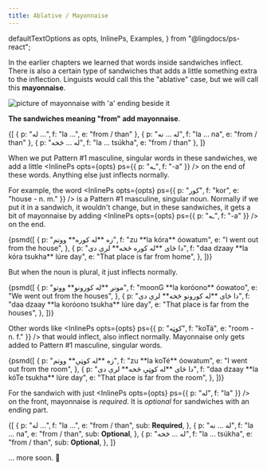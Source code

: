 ```yaml
---
title: Ablative / Mayonnaise
---
```


  defaultTextOptions as opts,
  InlinePs,
  Examples,
} from "@lingdocs/ps-react";

In the earlier chapters we learned that words inside <Link to="/sandwiches/sandwiches">sandwiches</Link> inflect. There is also a certain type of sandwiches that adds a little something extra to the inflection. Linguists would call this the "ablative" case, but we will call this **mayonnaise**.

<div className="text-center mb-3">
  <img
    alt="picture of mayonnaise with 'a' ending beside it"
    src={mayoImage}
    style={{ maxWidth: "250px" }}
  />
</div>

**The sandwiches meaning "from" add mayonnaise**.

<Examples opts={opts}>
  {[
    { p: "له ...", f: "la ...", e: "from / than" },
    { p: "له ... نه", f: "la ... na", e: "from / than" },
    { p: "له ... څخه", f: "la ... tsúkha", e: "from / than" },
  ]}
</Examples>

When we put <Link to="/inflection/inflection-patterns/#1-basic">Pattern #1</Link> masculine, singular words in these sandwiches, we add a little <InlinePs opts={opts} ps={{ p: "ـه", f: "-a" }} /> on the end of these words. Anything else just inflects normally.

For example, the word <InlinePs opts={opts} ps={{ p: "کور", f: "kor", e: "house - n. m." }} /> is a <Link to="/inflection/inflection-patterns/#1-basic">Pattern #1</Link> masculine, singular noun. Normally if we put it in a sandwich, it wouldn't change, but in these sandwiches, it gets a bit of mayonnaise by adding <InlinePs opts={opts} ps={{ p: "ـه", f: "-a" }} /> on the end.

<Examples opts={opts}>
  {psmd([
    {
      p: "زه **له کوره** ووتم",
      f: "zu **la kóra** óowatum",
      e: "I went out from the house",
    },
    {
      p: "دا ځای **له کوره څخه** لرې دی",
      f: "daa dzaay **la kóra tsukha** lúre day",
      e: "That place is far from home",
    },
  ])}
</Examples>

But when the noun is plural, it just inflects normally.

<Examples opts={opts}>
  {psmd([
    {
      p: "مونږ **له کورونو** ووتو",
      f: "moonG **la koróono** óowatoo",
      e: "We went out from the houses",
    },
    {
      p: "دا ځای **له کورونو څخه** لرې دی",
      f: "daa dzaay **la koróono tsukha** lúre day",
      e: "That place is far from the houses",
    },
  ])}
</Examples>

Other words like <InlinePs opts={opts} ps={{ p: "کوټه", f: "koTá", e: "room - n. f." }} /> that would inflect, also inflect normally. Mayonnaise only gets added to <Link to="/inflection/inflection-patterns/#1-basic">Pattern #1</Link> masculine, singular words.

<Examples opts={opts}>
  {psmd([
    {
      p: "زه **له کوټې** ووتم",
      f: "zu **la koTé** óowatum",
      e: "I went out from the room",
    },
    {
      p: "دا ځای **له کوټې څخه** لرې دی",
      f: "daa dzaay **la kóTe tsukha** lúre day",
      e: "That place is far from the room",
    },
  ])}
</Examples>

For the sandwich with just <InlinePs opts={opts} ps={{ p: "له", f: "la" }} /> on the front, mayonnaise is _required_. It is _optional_ for sandwiches with an ending part.

<Examples opts={opts}>
  {[
    {
      p: "له ...",
      f: "la ...",
      e: "from / than",
      sub: <strong>Required</strong>,
    },
    {
      p: "له ... نه",
      f: "la ... na",
      e: "from / than",
      sub: <strong>Optional</strong>,
    },
    {
      p: "له ... څخه",
      f: "la ... tsúkha",
      e: "from / than",
      sub: <strong>Optional</strong>,
    },
  ]}
</Examples>

... more soon. 🚧
